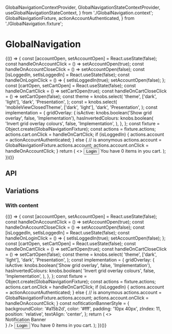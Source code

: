   GlobalNavigationContextProvider,
  GlobalNavigationStateContextProvider,
  useGlobalNavigationStateContext,
} from './GlobalNavigation.context';
  GlobalNavigationFixture,
  actionAccountAuthenticated,
} from './GlobalNavigation.fixture';

<Meta title="Components/GlobalNavigation" component={GlobalNavigation} />

# GlobalNavigation

<Canvas>
  <Story name="Base component">
    {(() => {
      const [accountOpen, setAccountOpen] = React.useState(false);
      const handleOnAccountClick = () => setAccountOpen(true);
      const handleOnAccountCloseClick = () => setAccountOpen(false);
      const [isLoggedIn, setIsLoggedIn] = React.useState(false);
      const handleOnLoginClick = () => {
        setIsLoggedIn(true);
        setAccountOpen(false);
      };
      const [cartOpen, setCartOpen] = React.useState(false);
      const handleOnCartClick = () => setCartOpen(true);
      const handleOnCartCloseClick = () => setCartOpen(false);
      const theme = knobs.select(
        'theme',
        ['dark', 'light'],
        'dark',
        'Presentation',
      );
      const  = knobs.select(
        'mobileViewClosedTheme',
        ['dark', 'light'],
        'dark',
        'Presentation',
      );
      const implementation = {
        gridOverlay: {
          isActive: knobs.boolean('Show grid overlay', false, 'Implementation'),
          hasInvertedColours: knobs.boolean(
            'Invert grid overlay colours',
            false,
            'Implementation',
          ),
        },
      };
      const fixture = Object.create(GlobalNavigationFixture);
      const actions = fixture.actions;
      actions.cart.onClick = handleOnCartClick;
      if (isLoggedIn) {
        actions.account = actionAccountAuthenticated;
      } else {
        // is anonymous
        actions.account = GlobalNavigationFixture.actions.account;
        actions.account.onClick = handleOnAccountClick;
      }
      return (
        <>
          <GlobalNavigationStateContextProvider>
              <GlobalNavigationContextProvider
                value={{
                  actions,
                  read: fixture.read,
                  collections: fixture.collections,
                  isVisuallyObstructed: accountOpen || cartOpen,
                  theme,
                  onClose: fixture.onClose,
                  onOpen: fixture.onOpen,
                }}
              >
                <DesktopViewContextProvider
                  openClassName="desktop-open"
                  closedClassName="desktop-closed"
                >
                  <TabletViewContextProvider>
                    <MobileViewContextProvider
                      openClassName="mobile-open"
                      closedClassName="mobile-closed"
                      closedTheme={mobileViewClosedTheme}
                    >
                      <GlobalNavigation />
                    </MobileViewContextProvider>
                  </TabletViewContextProvider>
                </DesktopViewContextProvider>
              </GlobalNavigationContextProvider>
          </GlobalNavigationStateContextProvider>
          <Modal
            copy={{
              close: 'Close Modal',
            }}
            isVisible={accountOpen}
            onClose={handleOnAccountCloseClick}
          >
            <Button title="login" onClick={handleOnLoginClick} isInline={true}>
              Login
            </Button>
          </Modal>
          <Modal
            copy={{
              close: 'Close Modal',
            }}
            isVisible={cartOpen}
            onClose={handleOnCartCloseClick}
          >
            You have 0 items in you cart.
          </Modal>
          <StorybookGridOverlay {...implementation.gridOverlay} />
        </>
      );
    })()}

  </Story>
</Canvas>

## API

<ArgsTable of={GlobalNavigation} />

## Variations

### With content

<Canvas>
  <Story name="With content">
    {(() => {
      const [accountOpen, setAccountOpen] = React.useState(false);
      const handleOnAccountClick = () => setAccountOpen(true);
      const handleOnAccountCloseClick = () => setAccountOpen(false);
      const [isLoggedIn, setIsLoggedIn] = React.useState(false);
      const handleOnLoginClick = () => {
        setIsLoggedIn(true);
        setAccountOpen(false);
      };
      const [cartOpen, setCartOpen] = React.useState(false);
      const handleOnCartClick = () => setCartOpen(true);
      const handleOnCartCloseClick = () => setCartOpen(false);
      const theme = knobs.select(
        'theme',
        ['dark', 'light'],
        'dark',
        'Presentation',
      );
      const implementation = {
        gridOverlay: {
          isActive: knobs.boolean('Show grid overlay', false, 'Implementation'),
          hasInvertedColours: knobs.boolean(
            'Invert grid overlay colours',
            false,
            'Implementation',
          ),
        },
      };
      const fixture = Object.create(GlobalNavigationFixture);
      const actions = fixture.actions;
      actions.cart.onClick = handleOnCartClick;
      if (isLoggedIn) {
        actions.account = actionAccountAuthenticated;
      } else {
        // is anonymous
        actions.account = GlobalNavigationFixture.actions.account;
        actions.account.onClick = handleOnAccountClick;
      }
      const nofiticationBannerStyle = {
        backgroundColor: '#a15b2d',
        color: '#fff',
        padding: '10px 40px',
        zIndex: 11,
        position: 'relative',
        textAlign: 'center',
      };
      return (
        <>
          <div style={nofiticationBannerStyle}>Notification Banner</div>
          <GlobalNavigationStateContextProvider>
            <GlobalNavigationContextProvider
              value={{
                actions: actions,
                read: fixture.read,
                collections: fixture.collections,
                isVisuallyObstructed: accountOpen || cartOpen,
                theme,
                onClose: fixture.onClose,
              }}
            >
              <DesktopViewContextProvider
                openClassName="desktop-open"
                closedClassName="desktop-closed"
                closedLogoTheme="light"
              >
                <TabletViewContextProvider>
                  <MobileViewContextProvider
                    openClassName="mobile-open"
                    closedClassName="mobile-closed"
                    closedTheme="light"
                  >
                    <GlobalNavigation />
                  </MobileViewContextProvider>
                </TabletViewContextProvider>
              </DesktopViewContextProvider>
            </GlobalNavigationContextProvider>
          </GlobalNavigationStateContextProvider>
          <HeroBanner
            backgroundColor="#202b52"
            theme="light"
            hasTopOffset={true}
            copy={HeroBannerFixture.copy.default}
            media={
              <Image
                sizes={{
                  large:
                    'https://www.aesop.com/medias/Aesop-Room-Sprays-Hybris-Cythera-Pattern-Desktop-1440x1600.jpg?context=bWFzdGVyfGltYWdlc3w0MTU4Mjl8aW1hZ2UvanBlZ3xpbWFnZXMvaGIyL2g0MS84ODEzNzIxNTUwODc4LmpwZ3wxODAxZWQ5YTdlNzMxNDYxZWZhMThiNzQ1YTJhZTRmMjE3ZWU3YzEzZDJmOGZjZWU0M2Y4ZWJlNjg2YjE1NjQ2',
                  medium:
                    'https://www.aesop.com/medias/Aesop-Room-Sprays-Hybris-Cythera-Pattern-Desktop-1440x1600.jpg?context=bWFzdGVyfGltYWdlc3w0MTU4Mjl8aW1hZ2UvanBlZ3xpbWFnZXMvaGIyL2g0MS84ODEzNzIxNTUwODc4LmpwZ3wxODAxZWQ5YTdlNzMxNDYxZWZhMThiNzQ1YTJhZTRmMjE3ZWU3YzEzZDJmOGZjZWU0M2Y4ZWJlNjg2YjE1NjQ2',
                  small:
                    'https://www.aesop.com/medias/Aesop-Room-Sprays-Hybris-Cythera-Pattern-Desktop-1440x1600.jpg?context=bWFzdGVyfGltYWdlc3w0MTU4Mjl8aW1hZ2UvanBlZ3xpbWFnZXMvaGIyL2g0MS84ODEzNzIxNTUwODc4LmpwZ3wxODAxZWQ5YTdlNzMxNDYxZWZhMThiNzQ1YTJhZTRmMjE3ZWU3YzEzZDJmOGZjZWU0M2Y4ZWJlNjg2YjE1NjQ2',
                }}
              />
            }
          />
          <Modal
            copy={{
              close: 'Close Modal',
            }}
            isVisible={accountOpen}
            onClose={handleOnAccountCloseClick}
          >
            <Button title="login" onClick={handleOnLoginClick} isInline={true}>
              Login
            </Button>
          </Modal>
          <Modal
            copy={{
              close: 'Close Modal',
            }}
            isVisible={cartOpen}
            onClose={handleOnCartCloseClick}
          >
            You have 0 items in you cart.
          </Modal>
          <StorybookGridOverlay {...implementation.gridOverlay} />
        </>
      );
    })()}
  </Story>
</Canvas>
